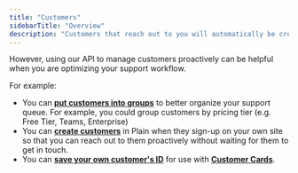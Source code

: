 ```yaml
---
title: "Customers"
sidebarTitle: "Overview"
description: "Customers that reach out to you will automatically be created in Plain without requiring any API integration."
---
```


However, using our API to manage customers proactively can be helpful when you are optimizing your support workflow.

For example:

- You can [**put customers into groups**](/graphql/customers-setup/customer-groups/) to better organize your support queue. For example, you could group customers by pricing tier (e.g. Free Tier, Teams, Enterprise)
- You can [**create customers**](/graphql/customers-setup/upsert/) in Plain when they sign-up on your own site so that you can reach out to them proactively without waiting for them to get in touch.
- You can [**save your own customer's ID**](/graphql/customers-setup/upsert) for use with [**Customer Cards**](/customer-cards/).
